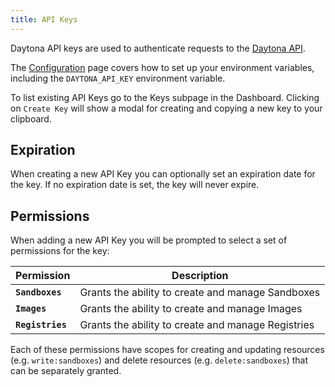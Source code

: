 ```yaml
---
title: API Keys
---
```



Daytona API keys are used to authenticate requests to the [Daytona API](/docs/tools/api).

The [Configuration](/docs/configuration) page covers how to set up your environment variables, including the `DAYTONA_API_KEY` environment variable.

To list existing API Keys go to the Keys subpage in the Dashboard. Clicking on `Create Key` will show a modal for creating and copying a new key to your clipboard.

## Expiration

When creating a new API Key you can optionally set an expiration date for the key. If no expiration date is set, the key will never expire.

## Permissions

When adding a new API Key you will be prompted to select a set of permissions for the key:

| Permission | Description |
|------------|-------------|
| **`Sandboxes`** | Grants the ability to create and manage Sandboxes |
| **`Images`** | Grants the ability to create and manage Images |
| **`Registries`** | Grants the ability to create and manage Registries |

Each of these permissions have scopes for creating and updating resources (e.g. `write:sandboxes`) and delete resources (e.g. `delete:sandboxes`) that can be separately granted.
